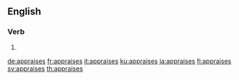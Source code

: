 
==English==

===Verb===
{{head|en|verb form}}

# {{en-third-person singular of|appraise}}

[[de:appraises]]
[[fr:appraises]]
[[it:appraises]]
[[ku:appraises]]
[[ja:appraises]]
[[fi:appraises]]
[[sv:appraises]]
[[th:appraises]]